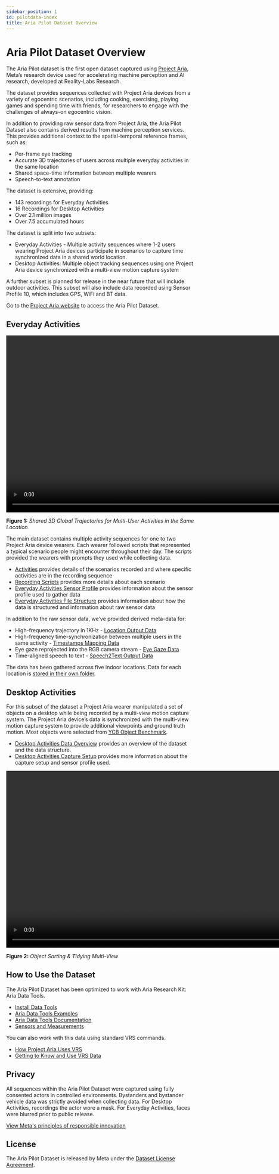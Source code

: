 ```yaml
---
sidebar_position: 1
id: pilotdata-index
title: Aria Pilot Dataset Overview
---
```


# Aria Pilot Dataset Overview

The Aria Pilot dataset is the first open dataset captured using [Project Aria](https://about.facebook.com/realitylabs/projectaria/), Meta’s research device used for accelerating machine perception and AI research, developed at Reality-Labs Research.

The dataset provides sequences collected with Project Aria devices from a variety of egocentric scenarios, including cooking, exercising, playing games and spending time with friends, for researchers to engage with the challenges of always-on egocentric vision.

In addition to providing raw sensor data from Project Aria, the Aria Pilot Dataset also contains derived results from machine perception services. This provides additional context to the spatial-temporal reference frames, such as:

* Per-frame eye tracking
* Accurate 3D trajectories of users across multiple everyday activities in the same location
* Shared space-time information between multiple wearers
* Speech-to-text annotation



The dataset is extensive, providing:

* 143 recordings for Everyday Activities
* 16 Recordings for Desktop Activities
* Over 2.1 million images
* Over 7.5 accumulated hours

The dataset is split into two subsets:

* Everyday Activities - Multiple activity sequences where 1-2 users wearing Project Aria devices participate in scenarios to capture time synchronized data in a shared world location.
* Desktop Activities: Multiple object tracking sequences using one Project Aria device synchronized with a multi-view motion capture system

A further subset is planned for release in the near future that will include outdoor activities. This subset will also include data recorded using Sensor Profile 10, which includes GPS, WiFi and BT data.

Go to the [Project Aria website](https://about.facebook.com/realitylabs/projectaria/datasets) to access the Aria Pilot Dataset.

## Everyday Activities

<video width="950" controls>
  <source src={useBaseUrl('video/location_all_activities.m4v')} type="video/mp4"/>
  Your browser does not support the video tag.
</video>

**Figure 1:** *Shared 3D Global Trajectories for Multi-User Activities in the Same Location*


The main dataset contains multiple activity sequences for one to two Project Aria device wearers. Each wearer followed scripts that represented a typical scenario people might encounter throughout their day. The scripts provided the wearers with prompts they used while collecting data.

* [Activities](/pilotdata/everyday/activities.mdx) provides details of the scenarios recorded and where specific activities are in the recording sequence
* [Recording Scripts](/pilotdata/everyday/scripts.mdx) provides more details about each scenario
* [Everyday Activities Sensor Profile](/pilotdata/everyday/sensor-profiles.mdx) provides information about the sensor profile used to gather data
* [Everyday Activities File Structure](/pilotdata/everyday/everyday.mdx) provides information about how the data is structured and information about raw sensor data

In addition to the raw sensor data, we’ve provided derived meta-data for:

* High-frequency trajectory in 1KHz - [Location Output Data](/pilotdata/location-output.mdx)
* High-frequency time-synchronization between multiple users in the same activity - [Timestamps Mapping Data](/pilotdata/timestamps.mdx)
* Eye gaze reprojected into the RGB camera stream - [Eye Gaze Data](/pilotdata/reprojected-gaze.mdx)
* Time-aligned speech to text - [Speech2Text Output Data](/pilotdata/speech2text.mdx)

The data has been gathered across five indoor locations. Data for each location is [stored in their own folder](/pilotdata/everyday/everyday.mdx).

## Desktop Activities

For this subset of the dataset a Project Aria wearer manipulated a set of objects on a desktop while being recorded by a multi-view motion capture system. The Project Aria device’s data is synchronized with the multi-view motion capture system to provide additional viewpoints and ground truth motion. Most objects were selected from [YCB Object Benchmark](https://www.ycbbenchmarks.com/).

* [Desktop Activities Data Overview](/pilotdata/desk/desktop_overview.mdx) provides an overview of the dataset and the data structure.
* [Desktop Activities Capture Setup](/pilotdata/desk/desktop_setup.mdx) provides more information about the capture setup and sensor profile used.


<video width="950" controls>
  <source src={useBaseUrl('video/desk_12-demo.m4v')} type="video/mp4"/>
  Your browser does not support the video tag.
</video>

**Figure 2:** *Object Sorting & Tidying Multi-View*


## How to Use the Dataset

The Aria Pilot Dataset has been optimized to work with Aria Research Kit: Aria Data Tools.

* [Install Data Tools](/install.mdx)
* [Aria Data Tools Examples](howto/examples.mdx)
* [Aria Data Tools Documentation](/overview.mdx)
* [Sensors and Measurements](/sensors-measurements.mdx)


You can also work with this data using standard VRS commands.

* [How Project Aria Uses VRS](aria-vrs.mdx)
* [Getting to Know and Use VRS Data](use-vrs.mdx)


## Privacy

All sequences within the Aria Pilot Dataset were captured using fully consented actors in controlled environments. Bystanders and bystander vehicle data was strictly avoided when collecting data. For Desktop Activities, recordings the actor wore a mask. For Everyday Activities, faces were blurred prior to public release.

[View Meta's principles of responsible innovation](https://about.facebook.com/realitylabs/responsible-innovation-principles/)


## License

The Aria Pilot Dataset is released by Meta under the [Dataset License Agreement](https://about.facebook.com/realitylabs/projectaria/pilot-dataset-privacy-policy/).
